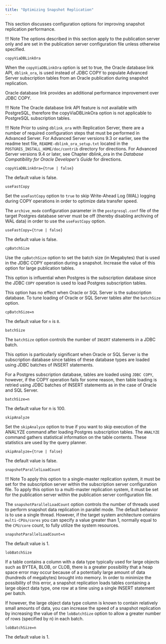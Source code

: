```yaml
---
title: "Optimizing Snapshot Replication"
---
```


<div id="optimizing_snapshot_replication" class="registered_link"></div>

This section discusses configuration options for improving snapshot replication performance.

!!! Note
    The options described in this section apply to the publication server only and are set in the publication server configuration file unless otherwise specified.

`copyViaDBLinkOra`

When the `copyViaDBLinkOra` option is set to true, the Oracle database link API, `dblink_ora`, is used instead of JDBC COPY to populate Advanced Server subscription tables from an Oracle publication during snapshot replication.

Oracle database link provides an additional performance improvement over JDBC COPY.

!!! Note
    The Oracle database link API feature is not available with PostgreSQL, therefore the copyViaDBLinkOra option is not applicable to PostgreSQL subscription tables.

!!! Note
    Prior to using `dblink_ora` with Replication Server, there are a number of required configuration steps that must be performed in Advanced Server. For Advanced Server versions 9.3 or earlier, see the readme text file, `README-dblink_ora_setup.txt` located in the `POSTGRES_INSTALL_HOME/doc/contrib` directory for directions. For Advanced Server versions 9.4 or later, see Chapter dblink_ora in the *Database Compatibility for Oracle Developer’s Guide* for directions.

`copyViaDBLinkOra={true | false}`

The default value is false.

`useFastCopy`

Set the `useFastCopy` option to `true` to skip Write-Ahead Log (WAL) logging during COPY operations in order to optimize data transfer speed.

The `archive_mode` configuration parameter in the `postgresql.conf` file of the target Postgres database server must be off (thereby disabling archiving of WAL data) in order to use the `useFastCopy` option.

`useFastCopy={true | false}`

The default value is false.

`cpBatchSize`

Use the `cpBatchSize` option to set the batch size (in Megabytes) that is used in the JDBC COPY operation during a snapshot. Increase the value of this option for large publication tables.

This option is influential when Postgres is the subscription database since the JDBC `COPY` operation is used to load Postgres subscription tables.

This option has no effect when Oracle or SQL Server is the subscription database. To tune loading of Oracle or SQL Server tables alter the `batchSize` option.

`cpBatchSize=n`

The default value for `n` is `8`.

`batchSize`

The `batchSize` option controls the number of `INSERT` statements in a JDBC batch.

This option is particularly significant when Oracle or SQL Server is the subscription database since tables of these database types are loaded using JDBC batches of INSERT statements.

For a Postgres subscription database, tables are loaded using `JDBC COPY`, however, if the COPY operation fails for some reason, then table loading is retried using JDBC batches of INSERT statements as in the case of Oracle and SQL Server.

`batchSize=n`

The default value for n is 100.

`skipAnalyze`

Set the `skipAnalyze` option to true if you want to skip execution of the ANALYZE command after loading Postgres subscription tables. The `ANALYZE` command gathers statistical information on the table contents. These statistics are used by the query planner.

`skipAnalyze={true | false}`

The default value is false.

`snapshotParallelLoadCount`

!!! Note
    To apply this option to a single-master replication system, it must be set for the subscription server within the subscription server configuration file. To apply this option to a multi-master replication system, it must be set for the publication server within the publication server configuration file.

The `snapshotParallelLoadCount` option controls the number of threads used to perform snapshot data replication in parallel mode. The default behavior is to use a single thread. However, if the target system architecture contains `multi-CPUs/cores` you can specify a value greater than 1, normally equal to the `CPU/core` count, to fully utilize the system resources.

`snapshotParallelLoadCount=n`

The default value is 1.

`lobBatchSize`

If a table contains a column with a data type typically used for large objects such as BYTEA, BLOB, or CLOB, there is a greater possibility that a heap space error may occur because of a potentially large amount of data (hundreds of megabytes) brought into memory. In order to minimize the possibility of this error, a snapshot replication loads tables containing a large object data type, one row at a time using a single INSERT statement per batch.

If however, the large object data type column is known to contain relatively small amounts of data, you can increase the speed of a snapshot replication by increasing the value of the `lobBatchSize` option to allow a greater number of rows (specified by n) in each batch.

`lobBatchSize=n`

The default value is 1.
